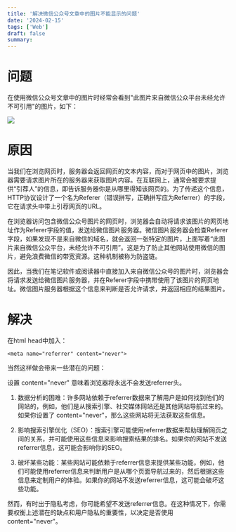 ```yaml
---
title: '解决微信公众号文章中的图片不能显示的问题'
date: '2024-02-15'
tags: ['Web']
draft: false
summary: 
---
```


# 问题
在使用微信公众号文章中的图片时经常会看到"此图片来自微信公众平台未经允许不可引用"的图片，如下：

![](https://ningto.com/static/images/weixin_disable.png)


# 原因
当我们在浏览网页时，服务器会返回网页的文本内容，而对于网页中的图片，浏览器需要请求图片所在的服务器来获取图片内容。在互联网上，通常会被要求提供“引荐人”的信息，即告诉服务器你是从哪里得知该网页的。为了传递这个信息，HTTP协议设计了一个名为Referer（错误拼写，正确拼写应为Referrer）的字段，它在请求头中带上引荐网页的URL。

在浏览器访问包含微信公众号图片的网页时，浏览器会自动将请求该图片的网页地址作为Referer字段的值，发送给微信图片服务器。微信图片服务器会检查Referer字段，如果发现不是来自微信的域名，就会返回一张特定的图片，上面写着“此图片来自微信公众平台，未经允许不可引用”。这是为了防止其他网站使用微信的图片，避免浪费微信的带宽资源。这种机制被称为防盗链。

因此，当我们在笔记软件或阅读器中直接加入来自微信公众号的图片时，浏览器会将请求发送给微信图片服务器，并在Referer字段中携带使用了该图片的网页地址。微信图片服务器根据这个信息来判断是否允许请求，并返回相应的结果图片。

# 解决
在html head中加入：
```
<meta name="referrer" content="never">
```

当然这样做会带来一些潜在的问题：

设置 content="never" 意味着浏览器将永远不会发送referrer头。

1. 数据分析的困难：许多网站依赖于referrer数据来了解用户是如何找到他们的网站的，例如，他们是从搜索引擎、社交媒体网站还是其他网站导航过来的。如果你设置了 content="never"，那么这些网站将无法获取这些信息。

2. 影响搜索引擎优化（SEO）：搜索引擎可能使用referrer数据来帮助理解网页之间的关系，并可能使用这些信息来影响搜索结果的排名。如果你的网站不发送referrer信息，这可能会影响你的SEO。

3. 破坏某些功能：某些网站可能依赖于referrer信息来提供某些功能，例如，他们可能使用referrer信息来判断用户是从哪个页面导航过来的，然后根据这些信息来定制用户的体验。如果你的网站不发送referrer信息，这可能会破坏这些功能。

然而，有时出于隐私考虑，你可能希望不发送referrer信息。在这种情况下，你需要权衡上述潜在的缺点和用户隐私的重要性，以决定是否使用 content="never"。